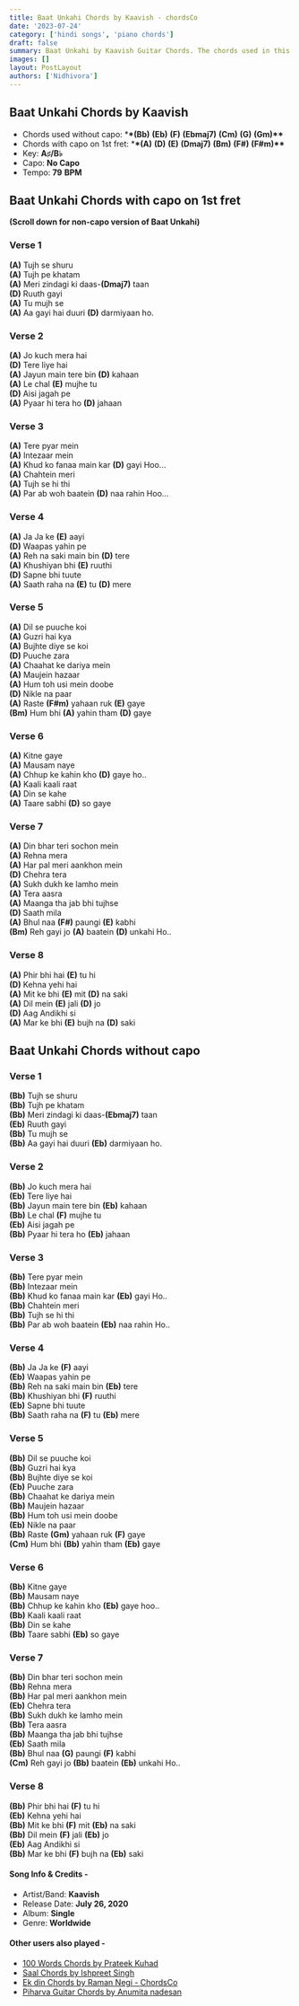 ```yaml
---
title: Baat Unkahi Chords by Kaavish - chordsCo
date: '2023-07-24'
category: ['hindi songs', 'piano chords']
draft: false
summary: Baat Unkahi by Kaavish Guitar Chords. The chords used in this song are (Bb) (Eb) (F) (Ebmaj7) (Cm) (G) (Gm). The key of this song is A♯/B♭. capo on 1st fret.
images: []
layout: PostLayout
authors: ['Nidhivora']
---
```


## Baat Unkahi Chords by Kaavish

- Chords used without capo: \***\*(Bb)** **(Eb)** **(F)** **(Ebmaj7)** **(Cm)** **(G)** **(Gm)\*\***
- Chords with capo on 1st fret: \***\*(A)** **(D)** **(E)** **(Dmaj7)** **(Bm)** **(F#)** **(F#m)\*\***
- Key: **A♯/B♭**
- Capo: **No Capo**
- Tempo: **79** **BPM**

## Baat Unkahi Chords with capo on 1st fret

**(Scroll down for non-capo version of Baat Unkahi)**

### Verse 1

**(A)** Tujh se shuru\
**(A)** Tujh pe khatam\
**(A)** Meri zindagi ki daas-**(Dmaj7)** taan\
**(D)** Ruuth gayi\
**(A)** Tu mujh se\
**(A)** Aa gayi hai duuri **(D)** darmiyaan ho.

### Verse 2

**(A)** Jo kuch mera hai\
**(D)** Tere liye hai\
**(A)** Jayun main tere bin **(D)** kahaan\
**(A)** Le chal **(E)** mujhe tu\
**(D)** Aisi jagah pe\
**(A)** Pyaar hi tera ho **(D)** jahaan

### Verse 3

**(A)** Tere pyar mein\
**(A)** Intezaar mein\
**(A)** Khud ko fanaa main kar **(D)** gayi Hoo...\
**(A)** Chahtein meri\
**(A)** Tujh se hi thi\
**(A)** Par ab woh baatein **(D)** naa rahin Hoo...

### Verse 4

**(A)** Ja Ja ke **(E)** aayi\
**(D)** Waapas yahin pe\
**(A)** Reh na saki main bin **(D)** tere\
**(A)** Khushiyan bhi **(E)** ruuthi\
**(D)** Sapne bhi tuute\
**(A)** Saath raha na **(E)** tu **(D)** mere

### Verse 5

**(A)** Dil se puuche koi\
**(A)** Guzri hai kya\
**(A)** Bujhte diye se koi\
**(D)** Puuche zara\
**(A)** Chaahat ke dariya mein\
**(A)** Maujein hazaar\
**(A)** Hum toh usi mein doobe\
**(D)** Nikle na paar\
**(A)** Raste **(F#m)** yahaan ruk **(E)** gaye\
**(Bm)** Hum bhi **(A)** yahin tham **(D)** gaye

### Verse 6

**(A)** Kitne gaye\
**(A)** Mausam naye\
**(A)** Chhup ke kahin kho **(D)** gaye ho..\
**(A)** Kaali kaali raat\
**(A)** Din se kahe\
**(A)** Taare sabhi **(D)** so gaye

### Verse 7

**(A)** Din bhar teri sochon mein\
**(A)** Rehna mera\
**(A)** Har pal meri aankhon mein\
**(D)** Chehra tera\
**(A)** Sukh dukh ke lamho mein\
**(A)** Tera aasra\
**(A)** Maanga tha jab bhi tujhse\
**(D)** Saath mila\
**(A)** Bhul naa **(F#)** paungi **(E)** kabhi\
**(Bm)** Reh gayi jo **(A)** baatein **(D)** unkahi Ho..

### Verse 8

**(A)** Phir bhi hai **(E)** tu hi\
**(D)** Kehna yehi hai\
**(A)** Mit ke bhi **(E)** mit **(D)** na saki\
**(A)** Dil mein **(E)** jali **(D)** jo\
**(D)** Aag Andikhi si\
**(A)** Mar ke bhi **(E)** bujh na **(D)** saki

## Baat Unkahi Chords without capo

### Verse 1

**(Bb)** Tujh se shuru\
**(Bb)** Tujh pe khatam\
**(Bb)** Meri zindagi ki daas-**(Ebmaj7)** taan\
**(Eb)** Ruuth gayi\
**(Bb)** Tu mujh se\
**(Bb)** Aa gayi hai duuri **(Eb)** darmiyaan ho.

### Verse 2

**(Bb)** Jo kuch mera hai\
**(Eb)** Tere liye hai\
**(Bb)** Jayun main tere bin **(Eb)** kahaan\
**(Bb)** Le chal **(F)** mujhe tu\
**(Eb)** Aisi jagah pe\
**(Bb)** Pyaar hi tera ho **(Eb)** jahaan

### Verse 3

**(Bb)** Tere pyar mein\
**(Bb)** Intezaar mein\
**(Bb)** Khud ko fanaa main kar **(Eb)** gayi Ho..\
**(Bb)** Chahtein meri\
**(Bb)** Tujh se hi thi\
**(Bb)** Par ab woh baatein **(Eb)** naa rahin Ho..

### Verse 4

**(Bb)** Ja Ja ke **(F)** aayi\
**(Eb)** Waapas yahin pe\
**(Bb)** Reh na saki main bin **(Eb)** tere\
**(Bb)** Khushiyan bhi **(F)** ruuthi\
**(Eb)** Sapne bhi tuute\
**(Bb)** Saath raha na **(F)** tu **(Eb)** mere

### Verse 5

**(Bb)** Dil se puuche koi\
**(Bb)** Guzri hai kya\
**(Bb)** Bujhte diye se koi\
**(Eb)** Puuche zara\
**(Bb)** Chaahat ke dariya mein\
**(Bb)** Maujein hazaar\
**(Bb)** Hum toh usi mein doobe\
**(Eb)** Nikle na paar\
**(Bb)** Raste **(Gm)** yahaan ruk **(F)** gaye\
**(Cm)** Hum bhi **(Bb)** yahin tham **(Eb)** gaye

### Verse 6

**(Bb)** Kitne gaye\
**(Bb)** Mausam naye\
**(Bb)** Chhup ke kahin kho **(Eb)** gaye hoo..\
**(Bb)** Kaali kaali raat\
**(Bb)** Din se kahe\
**(Bb)** Taare sabhi **(Eb)** so gaye

### Verse 7

**(Bb)** Din bhar teri sochon mein\
**(Bb)** Rehna mera\
**(Bb)** Har pal meri aankhon mein\
**(Eb)** Chehra tera\
**(Bb)** Sukh dukh ke lamho mein\
**(Bb)** Tera aasra\
**(Bb)** Maanga tha jab bhi tujhse\
**(Eb)** Saath mila\
**(Bb)** Bhul naa **(G)** paungi **(F)** kabhi\
**(Cm)** Reh gayi jo **(Bb)** baatein **(Eb)** unkahi Ho..

### Verse 8

**(Bb)** Phir bhi hai **(F)** tu hi\
**(Eb)** Kehna yehi hai\
**(Bb)** Mit ke bhi **(F)** mit **(Eb)** na saki\
**(Bb)** Dil mein **(F)** jali **(Eb)** jo\
**(Eb)** Aag Andikhi si\
**(Bb)** Mar ke bhi **(F)** bujh na **(Eb)** saki

#### Song Info & Credits -

- Artist/Band: **Kaavish**
- Release Date: **July 26, 2020**
- Album: **Single**
- Genre: **Worldwide**

#### Other users also played -

- [100 Words Chords by Prateek Kuhad](https://www.chordsco.com/chords/100-words-chords-by-prateek-kuhad)
- [Saal Chords by Ishpreet Singh](https://www.chordsco.com/chords/saal-chords-by-ishpreet-singh)
- [Ek din Chords by Raman Negi - ChordsCo](https://www.chordsco.com/chords/ek-din-chords-by-raman-negi-chordsco)
- [Piharva Guitar Chords by Anumita nadesan](https://www.chordsco.com/chords/piharva-guitar-chords-by-anumita-nadesan)
